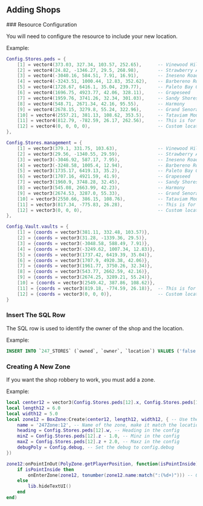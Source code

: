 ## Adding Shops


<Steps>
### Resource Configuration

You will need to configure the resource to include your new location.

<FileTree>
  <FileTree.Folder name="cubic-shops" defaultOpen>
    <FileTree.Folder name="cfg" defaultOpen>
      <FileTree.File name="config.lua" />
    </FileTree.Folder>
  </FileTree.Folder>
</FileTree>

Example:

```lua filename="config.lua line 13" copy {13}
Config.Stores.peds = {
    [1] = vector4(373.03, 327.34, 103.57, 252.65),      -- Vinewood Hills
    [2] = vector4(24.82, -1346.27, 29.5, 268.98),       -- Strawberry Ave
    [3] = vector4(-3040.16, 584.51, 7.91, 16.91),       -- Ineseno Road
    [4] = vector4(-3243.51, 1000.44, 12.83, 352.62),    -- Barbereno Road
    [5] = vector4(1728.67, 6416.1, 35.04, 239.77),      -- Paleto Bay Gas Station On Highway
    [6] = vector4(1696.75, 4923.77, 42.06, 328.11),     -- Grapeseed
    [7] = vector4(1959.76, 3741.26, 32.34, 301.03),     -- Sandy Shores
    [8] = vector4(548.71, 2671.34, 42.16, 95.55),       -- Harmony
    [9] = vector4(2678.15, 3279.8, 55.24, 322.96),      -- Grand Senora
    [10] = vector4(2557.21, 381.13, 108.62, 353.5),     -- Tataviam Mountains
    [11] = vector4(812.79, -782.59, 26.17, 262.56),     -- This is for Gabz 24/7 MLO at La Messa, remove this line if you don't use the MLO
    [12] = vector4(0, 0, 0, 0),                         -- Custom location, 12 is the location id
},
```

```lua filename="config.lua line 26" copy {13}
Config.Stores.management = {
    [1] = vector3(379.1, 331.75, 103.63),               -- Vinewood Hills
    [2] = vector3(29.56, -1340.55, 29.59),              -- Strawberry Ave
    [3] = vector3(-3046.92, 587.17, 7.95),              -- Ineseno Road
    [4] = vector3(-3248.58, 1005.4, 12.94),             -- Barbereno Road
    [5] = vector3(1735.17, 6419.13, 35.2),              -- Paleto Bay Gas Station On Highway
    [6] = vector3(1707.16, 4921.59, 41.9),              -- Grapeseed
    [7] = vector3(1960.9, 3748.28, 32.45),              -- Sandy Shores
    [8] = vector3(545.08, 2663.99, 42.23),              -- Harmony
    [9] = vector3(2674.53, 3287.0, 55.33),              -- Grand Senora
    [10] = vector3(2550.66, 386.15, 108.76),            -- Tataviam Mountains
    [11] = vector3(817.34, -775.83, 26.28),             -- This is for Gabz 24/7 MLO at La Messa, remove this line if you don't use the MLO
    [12] = vector3(0, 0, 0),                            -- Custom location, 12 is the location id
},
```

```lua filename="config.lua line 64" copy {13}
Config.Vault.vaults = {
    [1] = {coords = vector3(381.11, 332.48, 103.57)},
    [2] = {coords = vector3(31.28, -1339.36, 29.5)},
    [3] = {coords = vector3(-3048.58, 588.49, 7.91)},
    [4] = {coords = vector3(-3249.62, 1007.34, 12.83)},
    [5] = {coords = vector3(1737.42, 6419.39, 35.04)},
    [6] = {coords = vector3(1707.9, 4920.38, 42.06)},
    [7] = {coords = vector3(1961.77, 3750.26, 32.34)},
    [8] = {coords = vector3(543.77, 2662.59, 42.16)},
    [9] = {coords = vector3(2674.25, 3289.21, 55.24)},
    [10] = {coords = vector3(2549.42, 387.86, 108.62)},
    [11] = {coords = vector3(819.18, -774.59, 26.18)},  -- This is for Gabz 24/7 MLO at La Messa, remove this line if you don't use the MLO
    [12] = {coords = vector3(0, 0, 0)},                 -- Custom location, 12 is the location id
}
```

### Insert The SQL Row
 
<Callout type="info" emoji="ℹ️">
  The SQL row is used to identify the owner of the shop and the location.
</Callout>

Example:

```sql copy {13}
INSERT INTO `247_STORES` (`owned`, `owner`, `location`) VALUES ('false', NULL, '12'); -- Change the '12' to the actual location id if you have more than 12 locations
```

### Creating A New Zone

<Callout type="warning" emoji="⚠️">
  If you want the shop robbery to work, you must add a zone.
</Callout>

<FileTree>
  <FileTree.Folder name="cubic-shops" defaultOpen>
    <FileTree.Folder name="client" defaultOpen>
      <FileTree.File name="cl_edit.lua" />
    </FileTree.Folder>
  </FileTree.Folder>
</FileTree>

Example:

```lua filename="cl_edit.lua line 282" copy
local center12 = vector3(Config.Stores.peds[12].x, Config.Stores.peds[12].y, Config.Stores.peds[12].z) -- The center of the zone in the config, change the 12s to the actual location id
local length12 = 6.0
local width12 = 5.0
local zone12 = BoxZone:Create(center12, length12, width12, { -- Use the data provided above, make sure to change the names acording to the location id
    name = '247Zone:12', -- Name of the zone, make it match the location of the zone
    heading = Config.Stores.peds[12].w, -- Heading in the config
    minZ = Config.Stores.peds[12].z - 1.0, -- Minz in the config
    maxZ = Config.Stores.peds[12].z + 2.0, -- Maxz in the config
    debugPoly = Config.debug, -- Set the debug to config.debug
})

zone12:onPointInOut(PolyZone.getPlayerPosition, function(isPointInside) -- Make sure to change the zone name, so for example if it's zone 13 then zone13:onPoint...
    if isPointInside then
        onEnterZone(zone12, tonumber(zone12.name:match(":(%d+)"))) -- Once again, make sure its the correct data
    else
        lib.hideTextUI()
    end
end)
```

</Steps>